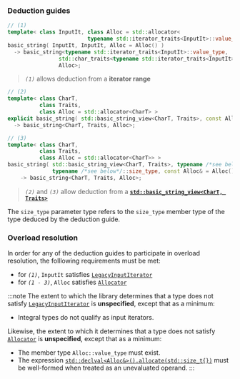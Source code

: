 ### Deduction guides
```cpp
// (1)
template< class InputIt, class Alloc = std::allocator<
                         typename std::iterator_traits<InputIt>::value_type> >
basic_string( InputIt, InputIt, Alloc = Alloc() )
  -> basic_string<typename std::iterator_traits<InputIt>::value_type,
                std::char_traits<typename std::iterator_traits<InputIt>::value_type>,
                Alloc>;
```
> *`(1)`* allows deduction from a **iterator range**

```cpp
// (2)
template< class CharT,
          class Traits,
          class Alloc = std::allocator<CharT> >
explicit basic_string( std::basic_string_view<CharT, Traits>, const Alloc& = Alloc() )
  -> basic_string<CharT, Traits, Alloc>;
```
```cpp
// (3)
template< class CharT,
          class Traits,
          class Alloc = std::allocator<CharT>> >
basic_string( std::basic_string_view<CharT, Traits>, typename /*see below*/::size_type,
              typename /*see below*/::size_type, const Alloc& = Alloc() )
    -> basic_string<CharT, Traits, Alloc>;
```
> *`(2)`* and *`(3)`* allow deduction from a [**`std::basic_string_view<CharT, Traits>`**](/docs/std/containers/strings/string_view)

The `size_type` parameter type refers to the `size_type` member type of the type deduced by the deduction guide.

### Overload resolution
In order for any of the deduction guides to participate in overload resolution, 
the folllowing requirements must be met:
 - for *`(1)`*, `InputIt` satisfies [`LegacyInputIterator`](#)
 - for *`(1 - 3)`*, `Alloc` satisfies [`Allocator`](#)

:::note
The extent to which the library determines that a type does not satisfy [`LegacyInputIterator`](#) is **unspecified**,
except that as a minimum:
 - Integral types do not qualify as input iterators. 

Likewise, the extent to which it determines that a type does not satisfy [`Allocator`](#) is **unspecified**,
except that as a minimum:
 - The member type `Alloc::value_type` must exist.
 - The expression [`std::declval<Alloc&>().allocate(std::size_t{})`](#) must be well-formed when treated as an unevaluated operand.
:::